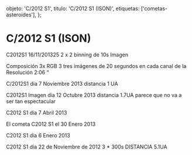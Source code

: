 
  objeto: 'C/2012 S1',
  titulo: 'C/2012 S1 (ISON)',
  etiquetas: ['cometas-asteroides'],
};

# C/2012 S1 (ISON)

<Imagen
  src="registro/c2012-s1_20131116_8_c2012s1_20131116_i88.jpg"
  fecha="20131116"
/>

C2012S1 16/11/201325 2 x 2 binning de 10s Imagen

<Imagen
  src="registro/c2012-s1_20131116_7_2012s1rgb_20131116_i88.jpg"
  fecha="20131116"
/>

Composición 3x RGB 3 tres imágenes de 20 segundos en cada canal de la Resolución 2:06 “

<Imagen
  src="registro/c2012-s1_20131107_6_c2012s1_20131107_i88.jpg"
  fecha="20131107"
/>

C/2012S1 dia 7 Noviembre 2013 distancia 1 UA

<Imagen
  src="registro/c2012-s1_20131012_5_c2012s1_20131013_i88.jpg"
  fecha="20131012"
/>

C2012S1 Imagen dia 12 Octubre 2013 distancia 1.7UA parece que no va a ser tan espectacular

<Imagen
  src="registro/c2012-s1_20130407_4_2012s1_20130407_i88.jpg"
  fecha="20130407"
/>

C2012 S1 dia 7 Abril 2013

<Imagen
  src="registro/c2012-s1_20130130_3_2012s1-10-100s-31-enero-2013.jpg"
  fecha="20130130"
/>

El cometa C2012 S1 el 30 Enero 2013

<Imagen
  src="registro/c2012-s1_20130106_2_user_556_6_enero_2012_c2012s1_30_100s_1357724375_527011.jpg"
  fecha="20130106"
/>

C2012 S1 dia 6 Enero 2013

<Imagen
  src="registro/c2012-s1_Noviembre22_1_user_556_2012s1_3__300s_22noviembre_2012pa.jpg"
  fecha="Noviembre22"
/>

C2012 S1 dia 22 de Noviembre de 2012 3 * 300s DISTANCIA 5.1UA